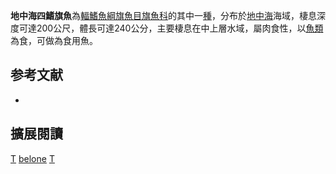 {{Speciesbox 
| taxon = Tetrapturus belone
| image = Tetrapturus belone.jpg
| status = LC
| status_system = IUCN3.1
| authority = [[Rafinesque|Rafinesque]], 1810
| synonyms = *''Histiophorus belone''<br /><small>Rafinesque, 1810</small>
*''Makaira belone''<br /><small>Rafinesque, 1810</small>
*''Scheponopodus prototypus''<br /><small>Canestrini, 1872</small>
*''Skeponopodus typus''<br /><small>Nardo, 1833</small>
*''Tetraplurus belone''<br /><small>Rafinesque, 1810</small>
}}

'''地中海四鰭旗魚'''為[[輻鰭魚綱|輻鰭魚綱]][[旗魚目|旗魚目]][[旗魚科|旗魚科]]的其中一[[種|種]]，分布於[[地中海|地中海]]海域，棲息深度可達200公尺，體長可達240公分，主要棲息在中上層水域，屬肉食性，以[[魚類|魚類]]為食，可做為食用魚。

== 参考文献 ==
{{reflist}}
*{{FishBase_species|genus=Tetrapturus|species=belone|year=2012|month=7}}

== 擴展閱讀 == 
{{refbegin}}
{{wikispecies-inline|Tetrapturus belone|地中海四鰭旗魚}}
{{refend}}
{{Taxonbar|from=Q1581262}}

[[Category:食用魚|T]]
[[Category:四鰭旗魚屬|belone]]
[[Category:1810年描述的鱼类|T]]


{{鱸形目小作品}}